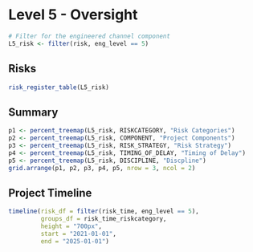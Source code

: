 # Level 5 - Oversight

```r
# Filter for the engineered channel component
L5_risk <- filter(risk, eng_level == 5)
```

## Risks
```r
risk_register_table(L5_risk)
```

## Summary
```r
p1 <- percent_treemap(L5_risk, RISKCATEGORY, "Risk Categories")
p2 <- percent_treemap(L5_risk, COMPONENT, "Project Components")
p3 <- percent_treemap(L5_risk, RISK_STRATEGY, "Risk Strategy")
p4 <- percent_treemap(L5_risk, TIMING_OF_DELAY, "Timing of Delay")
p5 <- percent_treemap(L5_risk, DISCIPLINE, "Discpline")
grid.arrange(p1, p2, p3, p4, p5, nrow = 3, ncol = 2)
```

## Project Timeline
```r
timeline(risk_df = filter(risk_time, eng_level == 5), 
         groups_df = risk_time_riskcategory,
         height = "700px",
         start = "2021-01-01",
         end = "2025-01-01")
```
